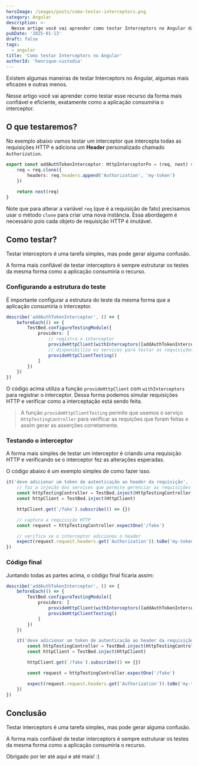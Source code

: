 ```yaml
---
heroImage: /images/posts/como-testar-interceptors.png
category: Angular
description: >-
  Nesse artigo você vai aprender como testar Interceptors no Angular da forma mais confiável e eficiente possível.
pubDate: '2025-01-13'
draft: false
tags:
  - angular
title: 'Como testar Interceptors no Angular'
authorId: 'henrique-custodia'
---
```



Existem algumas maneiras de testar Interceptors no Angular, algumas mais eficazes e outras menos.

Nesse artigo você vai aprender como testar esse recurso da forma mais confiável e eficiente, exatamente como a aplicação consumiria o interceptor.

## O que testaremos?

No exemplo abaixo vamos testar um interceptor que intercepta todas as requisições HTTP e adiciona um **Header** personalizado chamado `Authorization`.

```ts
export const addAuthTokenInterceptor: HttpInterceptorFn = (req, next) => {
	req = req.clone({
		headers: req.headers.append('Authorization', 'my-token')
	})

	return next(req)
}
```

Note que para alterar a variável `req` (que é a requisição de fato) precisamos usar o método `clone` para criar uma nova instância.
Essa abordagem é necessário pois cada objeto de requisição HTTP é imutável.

## Como testar?

Testar interceptors é uma tarefa simples, mas pode gerar alguma confusão.

A forma mais confiável de testar interceptors é sempre estruturar os testes da mesma forma como a aplicação consumiria o recurso.

### Configurando a estrutura do teste

É importante configurar a estrutura do teste da mesma forma que a aplicação consumiria o interceptor.

```ts
describe('addAuthTokenInterceptor', () => {
	beforeEach(() => {
		TestBed.configureTestingModule({
			providers: [
				// registra o interceptor
				provideHttpClient(withInterceptors([addAuthTokenInterceptor])),
				// disponibiliza os services para testar as requisições
				provideHttpClientTesting()
			]
		})
	})
})
```

O código acima utiliza a função `provideHttpClient` com `withInterceptors` para registrar o interceptor.
Dessa forma podemos simular requisições HTTP e verificar como a interceptação está sendo feita.

> A função `provideHttpClientTesting` permite que usemos o serviço `HttpTestingController` para verificar as requições que foram feitas e assim gerar as asserções corretamente.

### Testando o interceptor

A forma mais simples de testar um interceptor é criando uma requisição HTTP e verificando se o interceptor fez as alterações esperadas.

O código abaixo é um exemplo simples de como fazer isso.

```ts
it('deve adicionar um token de autenticação ao header da requisição', () => {
	// faz a injeção dos services que permite gerenciar as requisições HTTP
	const httpTestingController = TestBed.inject(HttpTestingController)
	const httpClient = TestBed.inject(HttpClient)

	httpClient.get(`/fake`).subscribe(() => {})

	// captura a requisição HTTP
	const request = httpTestingController.expectOne('/fake')

	// verifica se o interceptor adicionou o header
	expect(request.request.headers.get('Authorization')).toBe('my-token')
})
```

<Ads />

### Código final

Juntando todas as partes acima, o código final ficaria assim:

```ts
describe('addAuthTokenInterceptor', () => {
	beforeEach(() => {
		TestBed.configureTestingModule({
			providers: [
				provideHttpClient(withInterceptors([addAuthTokenInterceptor])),
				provideHttpClientTesting()
			]
		})
	})

	it('deve adicionar um token de autenticação ao header da requisição', () => {
		const httpTestingController = TestBed.inject(HttpTestingController)
		const httpClient = TestBed.inject(HttpClient)

		httpClient.get(`/fake`).subscribe(() => {})

		const request = httpTestingController.expectOne('/fake')

		expect(request.request.headers.get('Authorization')).toBe('my-token')
	})
})
```

## Conclusão

Testar interceptors é uma tarefa simples, mas pode gerar alguma confusão.

A forma mais confiável de testar interceptors é sempre estruturar os testes da mesma forma como a aplicação consumiria o recurso.

Obrigado por ler até aqui e até mais! :)
